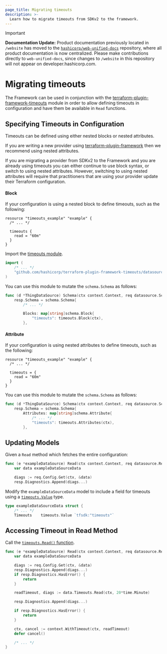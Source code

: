 ```yaml
---
page_title: Migrating timeouts
description: >-
  Learn how to migrate timeouts from SDKv2 to the framework.
---
```


> [!IMPORTANT]  
> **Documentation Update:** Product documentation previously located in `/website` has moved to the [`hashicorp/web-unified-docs`](https://github.com/hashicorp/web-unified-docs) repository, where all product documentation is now centralized. Please make contributions directly to `web-unified-docs`, since changes to `/website` in this repository will not appear on developer.hashicorp.com.

# Migrating timeouts

The Framework can be used in conjunction with the [terraform-plugin-framework-timeouts](https://github.com/hashicorp/terraform-plugin-framework-timeouts) module in order to allow defining timeouts in configuration and have them be available in `Read` functions.

## Specifying Timeouts in Configuration

Timeouts can be defined using either nested blocks or nested attributes.

If you are writing a new provider using [terraform-plugin-framework](https://github.com/hashicorp/terraform-plugin-framework)
then we recommend using nested attributes.

If you are migrating a provider from SDKv2 to the Framework and
you are already using timeouts you can either continue to use block syntax, or switch to using nested attributes.
However, switching to using nested attributes will require that practitioners that are using your provider update their
Terraform configuration.

#### Block

If your configuration is using a nested block to define timeouts, such as the following:

```hcl
resource "timeouts_example" "example" {
  /* ... */

  timeouts {
    read = "60m"
  }
}
```

Import the [timeouts module](https://github.com/hashicorp/terraform-plugin-framework-timeouts).

```go
import (
    /* ... */
    "github.com/hashicorp/terraform-plugin-framework-timeouts/datasource/timeouts"
)
````

You can use this module to mutate the `schema.Schema` as follows:

```go
func (d *ThingDataSource) Schema(ctx context.Context, req datasource.SchemaRequest, resp *datasource.SchemaResponse) {
    resp.Schema = schema.Schema{
        /* ... */

        Blocks: map[string]schema.Block{
            "timeouts": timeouts.Block(ctx),
        },
```

#### Attribute

If your configuration is using nested attributes to define timeouts, such as the following:

```hcl
resource "timeouts_example" "example" {
  /* ... */

  timeouts = {
    read = "60m"
  }
}
```

You can use this module to mutate the `schema.Schema` as follows:

```go
func (d *ThingDataSource) Schema(ctx context.Context, req datasource.SchemaRequest, resp *datasource.SchemaResponse) {
    resp.Schema = schema.Schema{
        Attributes: map[string]schema.Attribute{
            /* ... */
            "timeouts": timeouts.Attributes(ctx),
        },
```

## Updating Models

Given a `Read` method which fetches the entire configuration:

```go
func (e *exampleDataSource) Read(ctx context.Context, req datasource.ReadRequest, resp *datasource.ReadResponse) {
	var data exampleDataSourceData

	diags := req.Config.Get(ctx, &data)
	resp.Diagnostics.Append(diags...)
```

Modify the `exampleDataSourceData` model to include a field for timeouts using a [`timeouts.Value`](https://pkg.go.dev/github.com/hashicorp/terraform-plugin-framework-timeouts/datasource/timeouts#Value) type.

```go
type exampleDataSourceData struct {
    /* ... */
	Timeouts    timeouts.Value `tfsdk:"timeouts"`
```

## Accessing Timeout in Read Method

Call the [`timeouts.Read()` function](https://pkg.go.dev/github.com/hashicorp/terraform-plugin-framework-timeouts/datasource/timeouts#Value.Read).

```go
func (e *exampleDataSource) Read(ctx context.Context, req datasource.ReadRequest, resp *datasource.ReadResponse) {
    var data exampleDataSourceData

    diags := req.Config.Get(ctx, &data)
    resp.Diagnostics.Append(diags...)
    if resp.Diagnostics.HasError() {
        return
    }

    readTimeout, diags := data.Timeouts.Read(ctx, 20*time.Minute)

    resp.Diagnostics.Append(diags...)

    if resp.Diagnostics.HasError() {
        return
    }

    ctx, cancel := context.WithTimeout(ctx, readTimeout)
    defer cancel()

    /* ... */
}
```
